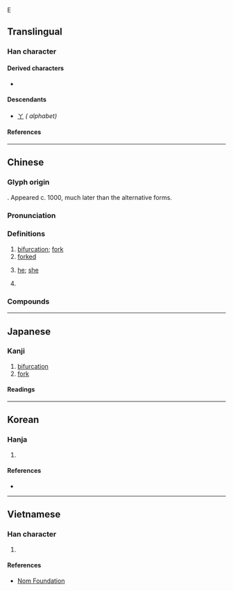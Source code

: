 {{also|ㄚ|ㆩ|Y|uni=auto}}
E

==Translingual==

===Han character===
{{Han char|rn=2|rad=丨|as=02|sn=3|four=80200,80207||canj=CL,XXCL|ids=⿱丷丨}}

====Derived characters====
* {{l|mul|[[吖]]}}

====Descendants====
* [[ㄚ]] ''({{w|Bopomofo|Zhuyin}} alphabet)''

====References====
{{Han ref|kx=0079.010|dkj=00071|dj=0158.040|hdz=10028.060|uh=4E2B}}

----

==Chinese==
{{zh-forms|alt=椏,枒}}

===Glyph origin===
{{liushu|p}}. Appeared c. 1000, much later than the alternative forms.

===Pronunciation===
{{zh-pron
|m=yā,er=y
|c=aa1
|mn=a
|mc=y
|oc=y
|ma=
|cat=a,n,m:pron
}}

===Definitions===
{{zh-hanzi}}

# [[bifurcation]]; [[fork]]
# [[forked]]
# {{lb|zh|Beijing|colloquial|derogatory}} [[he]]; [[she]]
# {{lb|zh|Beijing|colloquial}} {{n-g|A [[derogatory]] [[appositive]] [[attach]]ed to [[second]]- and [[third-person]] [[pronoun]]s.}}

===Compounds===
{{zh-der|丫杈|丫頭|丫叉|丫子|丫巴兒|丫頭片子|丫頭襪|丫髻|丫鬟|大腳丫|小丫頭|毛丫頭|渾骨丫髻|盤頭丫頭|老丫|腳丫子|臭腳丫子|醜丫頭|野丫頭|黃毛丫頭|丫枝}}

----

==Japanese==

===Kanji===
{{ja-kanji|grade=uc|rs=丨02}}

# [[bifurcation]]
# [[fork]]

====Readings====
{{ja-readings
|goon=あ
|kanon=あ
|kun=ふたまた-, あげまき-
}}

----

==Korean==

===Hanja===
{{ko-hanja|hangeul=[[아]]|rv=a|mr=a|eumhun=가닥|ehrv=gadak|ehmr=kadak|ehy=}}

# {{rfdef|ko|sort=丨02}}

====References====
* {{Hanja ref|nav=14044}}

----

==Vietnamese==

===Han character===
{{vi-readings|rs=丨02|reading=[[a]], [[nha]]}}

# {{rfdef|vi|sort=丨02}}

====References====
* [http://nomfoundation.org/common/nom_details.php?codepoint=4E2B Nom Foundation]

{{cln|vi|Han tu}}